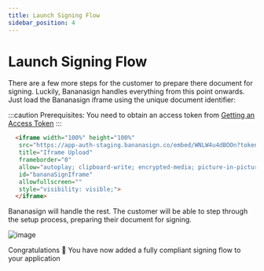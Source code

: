 ```yaml
---
title: Launch Signing Flow
sidebar_position: 4
---
```


# Launch Signing Flow

There are a few more steps for the customer to prepare there document for signing. Luckily, Bananasign handles everything from this point onwards. Just load the Bananasign iframe using the unique document identifier:

:::caution
Prerequisites: You need to obtain an access token from [Getting an Access Token](/docs/category/getting-an-access-token)
:::

```html
  <iframe width="100%" height="100%"
   src="https://app-auth-staging.bananasign.co/embed/WNLW4u4dBOOn?token={accessToken}"
   title="Iframe Upload"
   frameborder="0"
   allow="autoplay; clipboard-write; encrypted-media; picture-in-picture"
   id="bananaSignIframe"
   allowfullscreen=""
   style="visibility: visible;">
  </iframe>
```

Bananasign will handle the rest. The customer will be able to step through the setup process, preparing their document for signing.


![image](img/bananasign-iframe.png)

Congratulations 🎉 You have now added a fully compliant signing flow to your application
